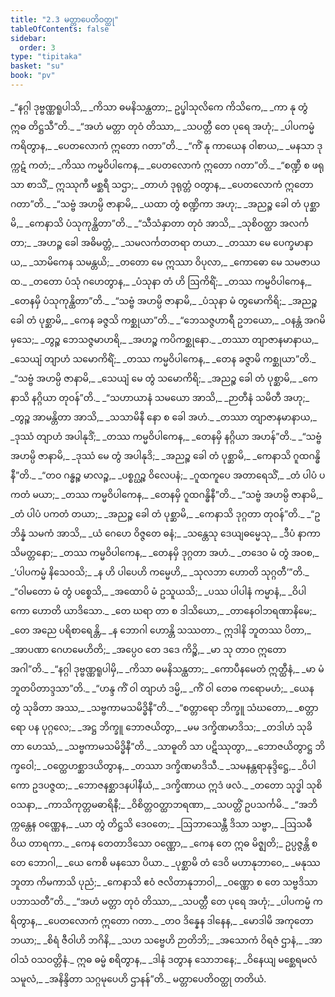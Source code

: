 ```yaml
---
title: "2.3 မတ္တာပေတိဝတ္ထု"
tableOfContents: false
sidebar:
  order: 3
type: "tipitaka"
basket: "su"
book: "pv"
---
```



<DynamicBreadcrumb />

<Division number="134" book="pv" e="ch" v="19" p="141">

<Paragraph number="152" type="verses" book="pv">
_“နဂ္ဂါ ဒုဗ္ဗဏ္ဏရူပါသိ,_  
_ကိသာ ဓမနိသန္ထတာ;_  
ဥပ္ဖါသုလိကေ ကိသိကေ,_  
_ကာ နု တွံ ဣဓ တိဋ္ဌသီ”တိ._  

</Paragraph>

</Division>
<Division number="135" book="pv" e="ch" v="19" p="141">

<Paragraph number="153" type="verses" book="pv">
_“အဟံ မတ္တာ တုဝံ တိဿာ,_  
_သပတ္တီ တေ ပုရေ အဟုံ;_  
_ပါပကမ္မံ ကရိတွာန,_  
_ပေတလောကံ ဣတော ဂတာ”တိ._  

</Paragraph>

</Division>
<Division number="136" book="pv" e="ch" v="19" p="141">

<Paragraph number="154" type="verses" book="pv">
_“ကိံ နု ကာယေန ဝါစာယ,_  
_မနသာ ဒုက္ကဋံ ကတံ;_  
_ကိဿ ကမ္မဝိပါကေန,_  
_ပေတလောကံ ဣတော ဂတာ”တိ._  

</Paragraph>

</Division>
<Division number="137" book="pv" e="ch" v="19" p="142">

<Paragraph number="155" type="verses" book="pv">
_“စဏ္ဍီ စ ဖရုသာ စာသိံ,_  
ဣဿုကီ မစ္ဆရီ သဌာ;_  
_တာဟံ ဒုရုတ္တံ ဝတွာန,_  
_ပေတလောကံ ဣတော ဂတာ”တိ._  

</Paragraph>

</Division>
<Division number="138" book="pv" e="ch" v="19" p="142">

<Paragraph number="156" type="verses" book="pv">
_“သဗ္ဗံ အဟမ္ပိ ဇာနာမိ,_  
_ယထာ တွံ စဏ္ဍိကာ အဟု;_  
_အညဉ္စ ခေါ တံ ပုစ္ဆာမိ,_  
_ကေနာသိ ပံသုကုန္ထိတာ”တိ._  

</Paragraph>

</Division>
<Division number="139" book="pv" e="ch" v="19" p="142">

<Paragraph number="157" type="verses" book="pv">
_“သီသံနှာတာ တုဝံ အာသိ,_  
_သုစိဝတ္ထာ အလင်္ကတာ;_  
_အဟဉ္စ ခေါ အဓိမတ္တံ,_  
_သမလင်္ကတတရာ တယာ._  

</Paragraph>

</Division>
<Division number="140" book="pv" e="ch" v="19" p="142">

<Paragraph number="158" type="verses" book="pv">
_တဿာ မေ ပေက္ခမာနာယ,_  
_သာမိကေန သမန္တယိ;_  
_တတော မေ ဣဿာ ဝိပုလာ,_  
_ကောဓော မေ သမဇာယထ._  

</Paragraph>

</Division>
<Division number="141" book="pv" e="ch" v="19" p="142">

<Paragraph number="159" type="verses" book="pv">
_တတော ပံသုံ ဂဟေတွာန,_  
_ပံသုနာ တံ ဟိ ဩကိရိံ;_  
_တဿ ကမ္မဝိပါကေန,_  
_တေနမှိ ပံသုကုန္ထိတာ”တိ._  

</Paragraph>

</Division>
<Division number="142" book="pv" e="ch" v="19" p="142">

<Paragraph number="160" type="verses" book="pv">
_“သဗ္ဗံ အဟမ္ပိ ဇာနာမိ,_  
_ပံသုနာ မံ တွမောကိရိ;_  
_အညဉ္စ ခေါ တံ ပုစ္ဆာမိ,_  
_ကေန ခဇ္ဇသိ ကစ္ဆုယာ”တိ._  

</Paragraph>

</Division>
<Division number="143" book="pv" e="ch" v="19" p="142">

<Paragraph number="161" type="verses" book="pv">
_“ဘေသဇ္ဇဟာရီ ဥဘယော,_  
_ဝနန္တံ အဂမိမှသေ;_  
_တွဉ္စ ဘေသဇ္ဇမာဟရိ,_  
_အဟဉ္စ ကပိကစ္ဆုနော._  

</Paragraph>

</Division>
<Division number="144" book="pv" e="ch" v="19" p="142">

<Paragraph number="162" type="verses" book="pv">
_တဿာ တျာဇာနမာနာယ,_  
_သေယျံ တျာဟံ သမောကိရိံ;_  
_တဿ ကမ္မဝိပါကေန,_  
_တေန ခဇ္ဇာမိ ကစ္ဆုယာ”တိ._  

</Paragraph>

</Division>
<Division number="145" book="pv" e="ch" v="19" p="142">

<Paragraph number="163" type="verses" book="pv">
_“သဗ္ဗံ အဟမ္ပိ ဇာနာမိ,_  
_သေယျံ မေ တွံ သမောကိရိ;_  
_အညဉ္စ ခေါ တံ ပုစ္ဆာမိ,_  
_ကေနာသိ နဂ္ဂိယာ တုဝန်”တိ._  

</Paragraph>

</Division>
<Division number="146" book="pv" e="ch" v="19" p="142">

<Paragraph number="164" type="verses" book="pv">
_“သဟာယာနံ သမယော အာသိ,_  
_ဉာတီနံ သမိတီ အဟု;_  
_တွဉ္စ အာမန္တိတာ အာသိ,_  
_သသာမိနီ နော စ ခေါ အဟံ._  

</Paragraph>

</Division>
<Division number="147" book="pv" e="ch" v="19" p="142">

<Paragraph number="165" type="verses" book="pv">
_တဿာ တျာဇာနမာနာယ,_  
_ဒုဿံ တျာဟံ အပါနုဒိံ;_  
_တဿ ကမ္မဝိပါကေန,_  
_တေနမှိ နဂ္ဂိယာ အဟန်”တိ._  

</Paragraph>

</Division>
<Division number="148" book="pv" e="ch" v="19" p="142">

<Paragraph number="166" type="verses" book="pv">
_“သဗ္ဗံ အဟမ္ပိ ဇာနာမိ,_  
_ဒုဿံ မေ တွံ အပါနုဒိ;_  
_အညဉ္စ ခေါ တံ ပုစ္ဆာမိ,_  
_ကေနာသိ ဂူထဂန္ဓိနီ”တိ._  

</Paragraph>

</Division>
<Division number="149" book="pv" e="ch" v="19" p="143">

<Paragraph number="167" type="verses" book="pv">
_“တဝ ဂန္ဓဉ္စ မာလဉ္စ,_  
_ပစ္စဂ္ဃဉ္စ ဝိလေပနံ;_  
_ဂူထကူပေ အတာရေသိံ,_  
_တံ ပါပံ ပကတံ မယာ;_  
_တဿ ကမ္မဝိပါကေန,_  
_တေနမှိ ဂူထဂန္ဓိနီ”တိ._  

</Paragraph>

</Division>
<Division number="150" book="pv" e="ch" v="19" p="143">

<Paragraph number="168" type="verses" book="pv">
_“သဗ္ဗံ အဟမ္ပိ ဇာနာမိ,_  
_တံ ပါပံ ပကတံ တယာ;_  
_အညဉ္စ ခေါ တံ ပုစ္ဆာမိ,_  
_ကေနာသိ ဒုဂ္ဂတာ တုဝန်”တိ._  

</Paragraph>

</Division>
<Division number="151" book="pv" e="ch" v="19" p="143">

<Paragraph number="169" type="verses" book="pv">
_“ဥဘိန္နံ သမကံ အာသိ,_  
_ယံ ဂေဟေ ဝိဇ္ဇတေ ဓနံ;_  
_သန္တေသု ဒေယျဓမ္မေသု,_  
_ဒီပံ နာကာသိမတ္တနော;_  
_တဿ ကမ္မဝိပါကေန,_  
_တေနမှိ ဒုဂ္ဂတာ အဟံ._  

</Paragraph>

</Division>
<Division number="152" book="pv" e="ch" v="19" p="143">

<Paragraph number="170" type="verses" book="pv">
_တဒေဝ မံ တွံ အဝစ,_  
_‘ပါပကမ္မံ နိသေဝသိ;_  
_န ဟိ ပါပေဟိ ကမ္မေဟိ,_  
_သုလဘာ ဟောတိ သုဂ္ဂတီ’”တိ._  

</Paragraph>

</Division>
<Division number="153" book="pv" e="ch" v="19" p="143">

<Paragraph number="171" type="verses" book="pv">
_“ဝါမတော မံ တွံ ပစ္စေသိ,_  
_အထောပိ မံ ဥသူယသိ;_  
_ပဿ ပါပါနံ ကမ္မာနံ,_  
_ဝိပါကော ဟောတိ ယာဒိသော._  

</Paragraph>

</Division>
<Division number="154" book="pv" e="ch" v="19" p="143">

<Paragraph number="172" type="verses" book="pv">
_တေ ဃရာ တာ စ ဒါသိယော,_  
_တာနေဝါဘရဏာနိမေ;_  
_တေ အညေ ပရိစာရေန္တိ,_  
_န ဘောဂါ ဟောန္တိ သဿတာ._  

</Paragraph>

</Division>
<Division number="155" book="pv" e="ch" v="19" p="143">

<Paragraph number="173" type="verses" book="pv">
ဣဒါနိ ဘူတဿ ပိတာ,_  
_အာပဏာ ဂေဟမေဟိတိ;_  
_အပ္ပေဝ တေ ဒဒေ ကိဉ္စိ,_  
_မာ သု တာဝ ဣတော အဂါ”တိ._  

</Paragraph>

</Division>
<Division number="156" book="pv" e="ch" v="19" p="143">

<Paragraph number="174" type="verses" book="pv">
_“နဂ္ဂါ ဒုဗ္ဗဏ္ဏရူပါမှိ,_  
_ကိသာ ဓမနိသန္ထတာ;_  
_ကောပီနမေတံ ဣတ္ထီနံ,_  
_မာ မံ ဘူတပိတာဒ္ဒသာ”တိ._  

</Paragraph>

</Division>
<Division number="157" book="pv" e="ch" v="19" p="143">

<Paragraph number="175" type="verses" book="pv">
_“ဟန္ဒ ကိံ ဝါ တျာဟံ ဒမ္မိ,_  
_ကိံ ဝါ တေဓ ကရောမဟံ;_  
_ယေန တွံ သုခိတာ အဿ,_  
_သဗ္ဗကာမသမိဒ္ဓိနီ”တိ._  

</Paragraph>

</Division>
<Division number="158" book="pv" e="ch" v="19" p="143">

<Paragraph number="176" type="verses" book="pv">
_“စတ္တာရော ဘိက္ခူ သံဃတော,_  
_စတ္တာရော ပန ပုဂ္ဂလေ;_  
_အဋ္ဌ ဘိက္ခူ ဘောဇယိတွာ,_  
_မမ ဒက္ခိဏမာဒိသ;_  
_တဒါဟံ သုခိတာ ဟေဿံ,_  
_သဗ္ဗကာမသမိဒ္ဓိနီ”တိ._  

</Paragraph>

</Division>
<Division number="159" book="pv" e="ch" v="19" p="143">

<Paragraph number="177" type="verses" book="pv">
_သာဓူတိ သာ ပဋိဿုတွာ,_  
_ဘောဇယိတွာဋ္ဌ ဘိက္ခဝေါ;_  
_ဝတ္ထေဟစ္ဆာဒယိတွာန,_  
_တဿာ ဒက္ခိဏမာဒိသီ._  

</Paragraph>

</Division>
<Division number="160" book="pv" e="ch" v="19" p="144">

<Paragraph number="178" type="verses" book="pv">
_သမနန္တရာနုဒ္ဒိဋ္ဌေ,_  
_ဝိပါကော ဥဒပဇ္ဇထ;_  
_ဘောဇနစ္ဆာဒနပါနီယံ,_  
_ဒက္ခိဏာယ ဣဒံ ဖလံ._  

</Paragraph>

</Division>
<Division number="161" book="pv" e="ch" v="19" p="144">

<Paragraph number="179" type="verses" book="pv">
_တတော သုဒ္ဓါ သုစိဝသနာ,_  
_ကာသိကုတ္တမဓာရိနီ;_  
_ဝိစိတ္တဝတ္ထာဘရဏာ,_  
_သပတ္တိံ ဥပသင်္ကမိ._  

</Paragraph>

</Division>
<Division number="162" book="pv" e="ch" v="19" p="144">

<Paragraph number="180" type="verses" book="pv">
_“အဘိက္ကန္တေန ဝဏ္ဏေန,_  
_ယာ တွံ တိဋ္ဌသိ ဒေဝတေ;_  
_ဩဘာသေန္တီ ဒိသာ သဗ္ဗာ,_  
_ဩသဓီ ဝိယ တာရကာ._  

</Paragraph>

</Division>
<Division number="163" book="pv" e="ch" v="19" p="144">

<Paragraph number="181" type="verses" book="pv">
_ကေန တေတာဒိသော ဝဏ္ဏော,_  
_ကေန တေ ဣဓ မိဇ္ဈတိ;_  
ဥပ္ပဇ္ဇန္တိ စ တေ ဘောဂါ,_  
_ယေ ကေစိ မနသော ပိယာ._  

</Paragraph>

</Division>
<Division number="164" book="pv" e="ch" v="19" p="144">

<Paragraph number="182" type="verses" book="pv">
_ပုစ္ဆာမိ တံ ဒေဝိ မဟာနုဘာဝေ,_  
_မနုဿဘူတာ ကိမကာသိ ပုညံ;_  
_ကေနာသိ ဧဝံ ဇလိတာနုဘာဝါ,_  
_ဝဏ္ဏော စ တေ သဗ္ဗဒိသာ ပဘာသတီ”တိ._  

</Paragraph>

</Division>
<Division number="165" book="pv" e="ch" v="19" p="144">

<Paragraph number="183" type="verses" book="pv">
_“အဟံ မတ္တာ တုဝံ တိဿာ,_  
_သပတ္တီ တေ ပုရေ အဟုံ;_  
_ပါပကမ္မံ ကရိတွာန,_  
_ပေတလောကံ ဣတော ဂတာ._  

</Paragraph>

</Division>
<Division number="166" book="pv" e="ch" v="19" p="144">

<Paragraph number="184" type="verses" book="pv">
_တဝ ဒိန္နေန ဒါနေန,_  
_မောဒါမိ အကုတောဘယာ;_  
_စိရံ ဇီဝါဟိ ဘဂိနိ,_  
_သဟ သဗ္ဗေဟိ ဉာတိဘိ;_  
_အသောကံ ဝိရဇံ ဌာနံ,_  
_အာဝါသံ ဝသဝတ္တိနံ._  

</Paragraph>

</Division>
<Division number="167" book="pv" e="ch" v="19" p="144">

<Paragraph number="185" type="verses" book="pv">
ဣဓ ဓမ္မံ စရိတွာန,_  
_ဒါနံ ဒတွာန သောဘနေ;_  
_ဝိနေယျ မစ္ဆေရမလံ သမူလံ,_  
_အနိန္ဒိတာ သဂ္ဂမုပေဟိ ဌာနန်”တိ._  


</Paragraph>
</Division>

<Paragraph number="186" type="center" book="pv">
မတ္တာပေတိဝတ္ထု တတိယံ.
</Paragraph>